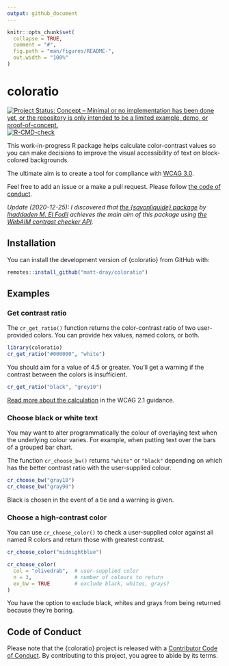 ```yaml
---
output: github_document
---
```


<!-- README.md is generated from README.Rmd. Please edit that file -->

```r
knitr::opts_chunk$set(
  collapse = TRUE,
  comment = "#",
  fig.path = "man/figures/README-",
  out.width = "100%"
)
```

# coloratio

<!-- badges: start -->
[![Project Status: Concept – Minimal or no implementation has been done
yet, or the repository is only intended to be a limited example, demo,
or
proof-of-concept.](https://www.repostatus.org/badges/latest/concept.svg)](https://www.repostatus.org/#concept)
[![R-CMD-check](https://github.com/matt-dray/coloratio/workflows/R-CMD-check/badge.svg)](https://github.com/matt-dray/coloratio/actions)
<!-- badges: end -->

This work-in-progress R package helps calculate color-contrast values so you can make decisions to improve the visual accessibility of text on block-colored backgrounds.

The ultimate aim is to create a tool for compliance with [WCAG 3.0](https://w3c.github.io/silver/guidelines/).

Feel free to add an issue or a make a pull request. Please follow [the code of conduct](#conduct).

_Update (2020-12-25): I discovered that [the {savonliquide} package](https://github.com/feddelegrand7/savonliquide) by [Ihaddaden M. El Fodil](https://twitter.com/moh_fodil) achieves the main aim of this package using [the WebAIM contrast checker API](https://webaim.org/resources/contrastchecker/)._

## Installation

You can install the development version of {coloratio} from GitHub with:

```r
remotes::install_github("matt-dray/coloratio")
```

## Examples

### Get contrast ratio

The `cr_get_ratio()` function returns the color-contrast ratio of two user-provided colors. You can provide hex values, named colors, or both.

```r
library(coloratio)
cr_get_ratio("#000000", "white")
```

You should aim for a value of 4.5 or greater. You'll get a warning if the contrast between the colors is insufficient.

```r
cr_get_ratio("black", "grey10")
```

[Read more about the calculation](w3.org/TR/WCAG/#dfn-relative-luminance) in the WCAG 2.1 guidance.

### Choose black or white text

You may want to alter programmatically the colour of overlaying text when the underlying colour varies. For example, when putting text over the bars of a grouped bar chart.

The function `cr_choose_bw()` returns `"white"` or `"black"` depending on which has the better contrast ratio with the user-supplied colour.

```r
cr_choose_bw("gray10")
cr_choose_bw("gray90")
```

Black is chosen in the event of a tie and a warning is given.

### Choose a high-contrast color

You can use `cr_choose_color()` to check a user-supplied color against all named R colors and return those with greatest contrast.

```r
cr_choose_color("midnightblue")

cr_choose_color(
  col = "olivedrab",  # user-supplied color
  n = 3,              # number of colours to return
  ex_bw = TRUE        # exclude black, whites, grays?
)
```

You have the option to exclude black, whites and grays from being returned because they're boring.

## Code of Conduct {#conduct}

Please note that the {coloratio} project is released with a [Contributor Code of Conduct](https://contributor-covenant.org/version/2/0/CODE_OF_CONDUCT.html). By contributing to this project, you agree to abide by its terms.
